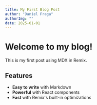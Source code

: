 ```yaml
---
title: My First Blog Post
author: "Daniel Fraga"
authorImg: ""
date: 2025-01-01
---
```


# Welcome to my blog!

This is my first post using MDX in Remix.

## Features

- **Easy to write** with Markdown
- **Powerful** with React components
- **Fast** with Remix's built-in optimizations
